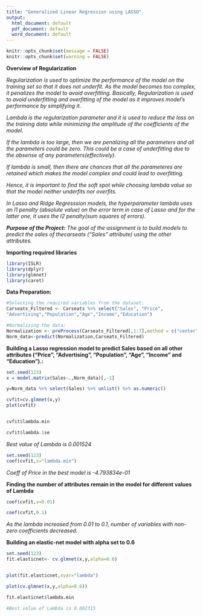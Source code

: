 ---
title: "Generalized Linear Regression using LASSO"
output:
  html_document: default
  pdf_document: default
  word_document: default
---

```{r setup, include=FALSE}
knitr::opts_chunk$set(message = FALSE)
knitr::opts_chunk$set(warning = FALSE)
```

**Overview of Regularization**

*Regularization is used to optimize the performance of the model on the training set so that it does not underfit. As the model becomes too complex, it penalizes the model to avoid overfitting.*
*Basically, Regularization is used to avoid underfitting and overfitting of the model as it improves model's performance by simplifying it.*

*Lambda is the regularization parameter and it is used to reduce the loss on the training data while minimizing the amplitude of the coefficients of the model.*

*If the lambda is too large, then we are penalizing all the parameters and all the parameters could be zero. This could be a case of underfitting due to the absense of any parameters(effectively).*

*If lambda is small, then there are chances that all the parameteres are retained which makes the model complex and could lead to overfitting.*

*Hence, it is important to find the soft spot while choosing lambda value so that the model neither underfits nor overfits.*

*In Lasso and Ridge Regresssion models, the hyperparameter lambda uses an l1 penalty (absolute value) on the error term in case of Lasso and for the latter one, it uses the l2 penalty(sum squares of errors).*
\newpage

***Purpose of the Project:***
*The goal of the assignment is to build models to predict the sales of thecarseats (“Sales” attribute) using the other attributes.*

**Importing required libraries**
```{r}
library(ISLR)
library(dplyr)
library(glmnet)
library(caret)
```


**Data Preparation:**
```{r}

#Selecting the required variables from the dataset:
Carseats_Filtered <- Carseats %>% select("Sales", "Price",
"Advertising","Population","Age","Income","Education")

#Normalizing the data:
Normalization <- preProcess(Carseats_Filtered[,1:7],method = c("center","scale"))
Norm_data<-predict(Normalization,Carseats_Filtered)

```

**Building a Lasso regression model to predict Sales based on all other attributes ("Price", "Advertising", "Population", "Age", "Income" and "Education").:**

```{r}
set.seed(123)
x = model.matrix(Sales~.,Norm_data)[,-1]

y=Norm_data %>% select(Sales) %>% unlist() %>% as.numeric()

cvfit=cv.glmnet(x,y)
plot(cvfit)


cvfit$lambda.min

cvfit$lambda.1se
```
*Best value of Lambda is 0.001524*

```{r}
set.seed(123)
coef(cvfit,s="lambda.min")

```
*Coeff of Price in the best model is -4.793834e-01*


**Finding the number of attributes remain in the model for different values of Lambda**
```{r}

coef(cvfit,s=0.01)

coef(cvfit,0.1)

```
*As the lambda increased from 0.01 to 0.1, number of variables with non-zero coefficients decreased.*

**Building an elastic-net model with alpha set to 0.6**
```{r}
set.seed(123)
fit.elasticnet<- cv.glmnet(x,y,alpha=0.6)


plot(fit.elasticnet,xvar="lambda")

plot(cv.glmnet(x,y,alpha=0.6))

fit.elasticnet$lambda.min

#Best value of Lambda is 0.002315

```